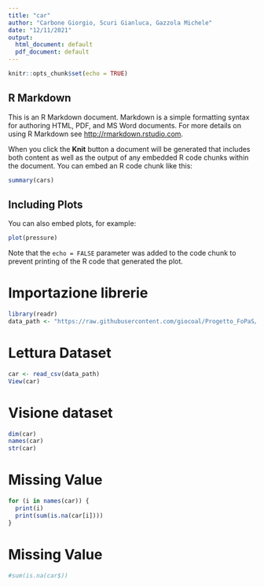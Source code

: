 ```yaml
---
title: "car"
author: "Carbone Giorgio, Scuri Gianluca, Gazzola Michele"
date: "12/11/2021"
output:
  html_document: default
  pdf_document: default
---
```


```r
knitr::opts_chunk$set(echo = TRUE)
```

## R Markdown

This is an R Markdown document. Markdown is a simple formatting syntax for authoring HTML, PDF, and MS Word documents. For more details on using R Markdown see <http://rmarkdown.rstudio.com>.

When you click the **Knit** button a document will be generated that includes both content as well as the output of any embedded R code chunks within the document. You can embed an R code chunk like this:

```r
summary(cars)
```

## Including Plots

You can also embed plots, for example:

```r
plot(pressure)
```

Note that the `echo = FALSE` parameter was added to the code chunk to prevent printing of the R code that generated the plot.


# Importazione librerie
```r
library(readr)
data_path <- "https://raw.githubusercontent.com/giocoal/Progetto_FoPaS/main/Car%20details%20v3.csv?token=ATGDIWTFWBAYMSALU2PY2NDBSLKYO"
```

# Lettura Dataset
```r

car <- read_csv(data_path)
View(car)
```

# Visione dataset
``` r
dim(car)
names(car)
str(car)

```

# Missing Value
``` r
for (i in names(car)) {
  print(i)
  print(sum(is.na(car[i])))
}
```

# Missing Value
```r
#sum(is.na(car$))
```
